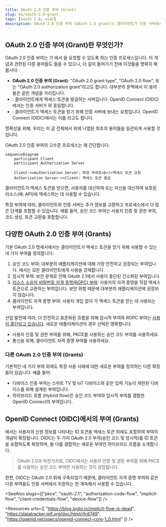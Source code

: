 ```yaml
---
title: OAuth 2.0 인증 부여 (Grant)
slug: ko/oauth-2.0-grant
tags: [oauth 2.0, oidc]
description: OAuth 2.0 인증 부여 (OAuth 2.0 grant)는 클라이언트가 인증 서버에서 액세스 토큰을 받기 위해 사용하는 방법입니다. 이는 OAuth 클라이언트가 신원을 인증하고 권한을 부여받기 위한 필수적인 부분입니다.
---
```


## OAuth 2.0 인증 부여 (Grant)란 무엇인가?

OAuth 2.0 인증 부여는 <Ref slug="client" />가 <Ref slug="authorization-server" />에서 <Ref slug="access-token" />을 요청할 수 있도록 하는 인증 프로세스입니다. 이 개념과 관련된 다른 용어들도 들을 수 있으니, 더 깊이 들어가기 전에 이것들을 명확히 해봅시다:

- **OAuth 2.0 인증 부여 (Grant)**: "OAuth 2.0 grant type", "OAuth 2.0 flow", 또는 "OAuth 2.0 authorization grant"라고도 합니다. 대부분의 문맥에서 이 용어들은 같은 개념을 가리킵니다.
- <Ref slug="authorization-server" />: 클라이언트에게 액세스 토큰을 발급하는 서버입니다. OpenID Connect (OIDC)에서는 인증 서버가 <Ref slug="openid-connect" headingId="openid-provider-op" />와 동일합니다.
- <Ref slug="authorization-request" />: 클라이언트가 액세스 토큰을 받기 위해 인증 서버에 보내는 요청입니다. OpenID Connect (OIDC)에서는 이를 <Ref slug="authentication-request" />라고도 합니다.

명확성을 위해, 우리는 이 글 전체에서 위에 나열된 최초의 용어들을 일관되게 사용할 것입니다.

OAuth 2.0 인증 부여의 고수준 프로세스는 꽤 간단합니다:

```mermaid
sequenceDiagram
    participant Client
    participant Authorization Server

    Client->>Authorization Server: 특정 부여로<br/>액세스 토큰 요청
    Authorization Server->>Client: 액세스 토큰 발급
```

클라이언트가 액세스 토큰을 받으면, 사용자를 대신하여 또는 자신을 대신하여 보호된 리소스(예: API)에 액세스하는 데 사용할 수 있습니다.

특정 부여에 따라, 클라이언트와 인증 서버는 추가 정보를 교환하고 프로세스에서 더 많은 단계를 포함할 수 있습니다. 예를 들어, <Ref slug="authorization-code-flow">승인 코드 부여</Ref>는 사용자 인증 및 권한 부여, 코드 생성, 토큰 교환을 포함합니다.

## 다양한 OAuth 2.0 인증 부여 (Grants)

기본 OAuth 2.0 명세서에서는 클라이언트가 액세스 토큰을 얻기 위해 사용할 수 있는 네 가지 부여를 정의합니다:

1. <Ref slug="authorization-code-flow">승인 코드 부여</Ref>: 대부분의 애플리케이션에 대해 가장 안전하고 권장되는 부여입니다. <Ref slug="oauth-2.1" />에서는 모든 클라이언트에게 <Ref slug="pkce" /> 사용을 강제합니다.
2. <Ref slug="implicit-flow">암시적 부여</Ref>: 보안 문제로 인해 OAuth 2.1에서 사용이 중단된 간소화된 부여입니다.
3. [리소스 소유자 비밀번호 자격 증명(ROPC) 부여](https://datatracker.ietf.org/doc/html/rfc6749#section-4.3): 사용자의 자격 증명을 직접 액세스 토큰으로 교환하는 부여입니다. 보안 위험 때문에 대부분의 애플리케이션에 권장되지 않습니다.
4. <Ref slug="client-credentials-flow">클라이언트 자격 증명 부여</Ref>: 사용자 개입 없이 <Ref slug="client" headingId="confidential-clients" />가 액세스 토큰을 얻는 데 사용되는 부여입니다.

산업 발전에 따라, 더 안전하고 표준화된 흐름을 위해 암시적 부여와 ROPC 부여는 [사용이 중단되고 있습니다](https://blog.logto.io/oauth-2-1). 새로운 애플리케이션의 경우 선택은 명확합니다:

- 사용자 인증 및 권한 부여를 위해, PKCE를 사용하는 승인 코드 부여를 사용하세요.
- <Ref slug="machine-to-machine" /> 통신을 위해, 클라이언트 자격 증명 부여를 사용하세요.

### 다른 OAuth 2.0 인증 부여 (Grants)

기본적인 네 가지 부여 외에도 특정 사용 사례에 대한 새로운 부여를 정의하는 다른 확장들이 있습니다. 예를 들어:

- <Ref slug="device-flow">디바이스 인증 부여</Ref>는 스마트 TV 및 IoT 디바이스와 같은 입력 기능이 제한된 디바이스를 위해 설계된 부여입니다.
- <Ref slug="hybrid-flow">하이브리드 흐름 (Hybrid flow)</Ref>은 승인 코드 부여와 암시적 부여를 결합한 OpenID Connect의 부여입니다.

## OpenID Connect (OIDC)에서의 부여 (Grants)

<Ref slug="openid-connect" />에서는 사용자의 신원 정보를 나타내는 <Ref slug="id-token">ID 토큰</Ref>을 액세스 토큰 외에도 포함하여 부여의 개념이 확장됩니다. OIDC는 두 가지 OAuth 2.0 부여(승인 코드 및 암시적)를 ID 토큰을 포함하도록 확장하며, 둘 다를 결합하는 새로운 부여인 <Ref slug="hybrid-flow">하이브리드 흐름</Ref>을 소개합니다.

> OAuth 2.0과 마찬가지로, OIDC에서는 사용자 인증 및 권한 부여를 위해 PKCE를 사용하는 승인 코드 부여만 사용하는 것이 권장됩니다.

한편, OIDC는 OAuth 2.0 위에 구축되었기 때문에, 클라이언트 자격 증명 부여와 같은 다른 부여들도 인증 서버에서 지원하는 한 계속해서 사용할 수 있습니다.

<SeeAlso slugs={["pkce", "oauth-2.1", "authorization-code-flow", "implicit-flow", "client-credentials-flow", "device-flow"]} />

<Resources
  urls={[
    "https://blog.logto.io/implicit-flow-is-dead",
    "https://datatracker.ietf.org/doc/html/rfc6749",
    "https://openid.net/specs/openid-connect-core-1_0.html"
  ]}
/>
